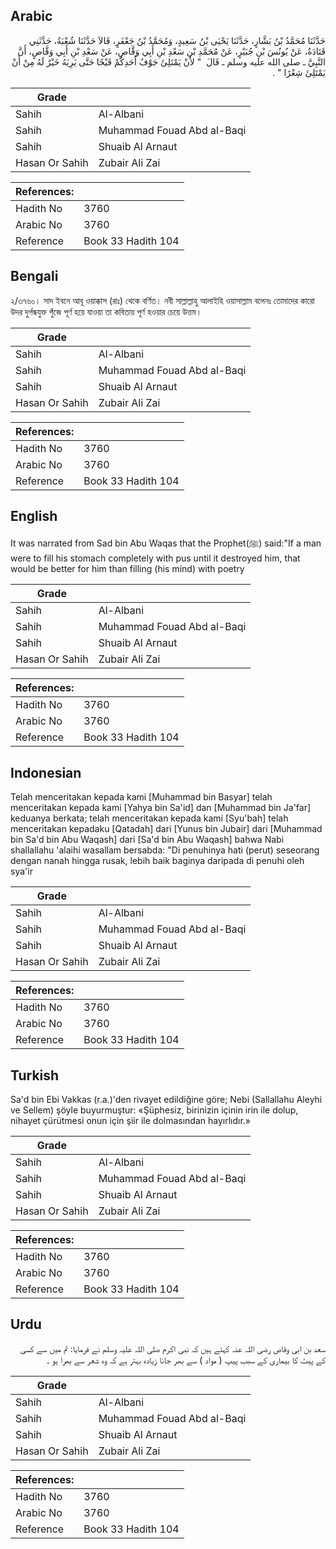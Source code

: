 ## Arabic


<div dir="rtl" lang="ar" style={{fontSize:'larger',backgroundColor:'#f8f9fa',padding:20}}>
حَدَّثَنَا مُحَمَّدُ بْنُ بَشَّارٍ، حَدَّثَنَا يَحْيَى بْنُ سَعِيدٍ، وَمُحَمَّدُ بْنُ جَعْفَرٍ، قَالاَ حَدَّثَنَا شُعْبَةُ، حَدَّثَنِي قَتَادَةُ، عَنْ يُونُسَ بْنِ جُبَيْرٍ، عَنْ مُحَمَّدِ بْنِ سَعْدِ بْنِ أَبِي وَقَّاصٍ، عَنْ سَعْدِ بْنِ أَبِي وَقَّاصٍ، أَنَّ النَّبِيَّ ـ صلى الله عليه وسلم ـ قَالَ ‏ "‏ لأَنْ يَمْتَلِئَ جَوْفُ أَحَدِكُمْ قَيْحًا حَتَّى يَرِيَهُ خَيْرٌ لَهُ مِنْ أَنْ يَمْتَلِئَ شِعْرًا ‏"‏ ‏.‏
</div>
<div style={{backgroundColor:'#f8f9fa',padding:20, marginBottom: 10}}><table> <thead> <tr> <th>Grade</th> <th></th> </tr> </thead> <tbody> <tr><td>Sahih</td><td>Al-Albani</td></tr><tr><td>Sahih</td><td>Muhammad Fouad Abd al-Baqi</td></tr><tr><td>Sahih</td><td>Shuaib Al Arnaut</td></tr><tr><td>Hasan Or Sahih</td><td>Zubair Ali Zai</td></tr></tbody></table><table> <thead> <tr> <th>References:</th> <th></th> </tr> </thead> <tbody><tr><td>Hadith No</td><td>3760</td></tr><tr><td>Arabic No</td><td>3760</td></tr><tr><td>Reference</td><td>Book 33 Hadith 104</td></tr></tbody></table></div>

## Bengali


<div dir="ltr" lang="bn" style={{fontSize:'larger',backgroundColor:'#f8f9fa',padding:20}}>
২/৩৭৬০। সাদ ইবনে আবূ ওয়াক্কাস (রাঃ) থেকে বর্ণিত। নবী সাল্লাল্লাহু আলাইহি ওয়াসাল্লাম বলেনঃ তোমাদের কারো উদর দুর্গন্ধযুক্ত পুঁজে পূর্ণ হয়ে যাওয়া তা কবিতায় পূর্ণ হওয়ার চেয়ে উত্তম।
</div>
<div style={{backgroundColor:'#f8f9fa',padding:20, marginBottom: 10}}><table> <thead> <tr> <th>Grade</th> <th></th> </tr> </thead> <tbody> <tr><td>Sahih</td><td>Al-Albani</td></tr><tr><td>Sahih</td><td>Muhammad Fouad Abd al-Baqi</td></tr><tr><td>Sahih</td><td>Shuaib Al Arnaut</td></tr><tr><td>Hasan Or Sahih</td><td>Zubair Ali Zai</td></tr></tbody></table><table> <thead> <tr> <th>References:</th> <th></th> </tr> </thead> <tbody><tr><td>Hadith No</td><td>3760</td></tr><tr><td>Arabic No</td><td>3760</td></tr><tr><td>Reference</td><td>Book 33 Hadith 104</td></tr></tbody></table></div>

## English


<div dir="ltr" lang="en" style={{fontSize:'larger',backgroundColor:'#f8f9fa',padding:20}}>
It was narrated from Sad bin Abu Waqas that the Prophet(ﷺ) said:"If a man were to fill his stomach completely with pus until it destroyed him, that would be better for him than filling (his mind) with poetry
</div>
<div style={{backgroundColor:'#f8f9fa',padding:20, marginBottom: 10}}><table> <thead> <tr> <th>Grade</th> <th></th> </tr> </thead> <tbody> <tr><td>Sahih</td><td>Al-Albani</td></tr><tr><td>Sahih</td><td>Muhammad Fouad Abd al-Baqi</td></tr><tr><td>Sahih</td><td>Shuaib Al Arnaut</td></tr><tr><td>Hasan Or Sahih</td><td>Zubair Ali Zai</td></tr></tbody></table><table> <thead> <tr> <th>References:</th> <th></th> </tr> </thead> <tbody><tr><td>Hadith No</td><td>3760</td></tr><tr><td>Arabic No</td><td>3760</td></tr><tr><td>Reference</td><td>Book 33 Hadith 104</td></tr></tbody></table></div>

## Indonesian


<div dir="ltr" lang="id" style={{fontSize:'larger',backgroundColor:'#f8f9fa',padding:20}}>
Telah menceritakan kepada kami [Muhammad bin Basyar] telah menceritakan kepada kami [Yahya bin Sa'id] dan [Muhammad bin Ja'far] keduanya berkata; telah menceritakan kepada kami [Syu'bah] telah menceritakan kepadaku [Qatadah] dari [Yunus bin Jubair] dari [Muhammad bin Sa'd bin Abu Waqash] dari [Sa'd bin Abu Waqash] bahwa Nabi shallallahu 'alaihi wasallam bersabda: "Di penuhinya hati (perut) seseorang dengan nanah hingga rusak, lebih baik baginya daripada di penuhi oleh sya'ir
</div>
<div style={{backgroundColor:'#f8f9fa',padding:20, marginBottom: 10}}><table> <thead> <tr> <th>Grade</th> <th></th> </tr> </thead> <tbody> <tr><td>Sahih</td><td>Al-Albani</td></tr><tr><td>Sahih</td><td>Muhammad Fouad Abd al-Baqi</td></tr><tr><td>Sahih</td><td>Shuaib Al Arnaut</td></tr><tr><td>Hasan Or Sahih</td><td>Zubair Ali Zai</td></tr></tbody></table><table> <thead> <tr> <th>References:</th> <th></th> </tr> </thead> <tbody><tr><td>Hadith No</td><td>3760</td></tr><tr><td>Arabic No</td><td>3760</td></tr><tr><td>Reference</td><td>Book 33 Hadith 104</td></tr></tbody></table></div>

## Turkish


<div dir="ltr" lang="tr" style={{fontSize:'larger',backgroundColor:'#f8f9fa',padding:20}}>
Sa'd bin Ebi Vakkas (r.a.)'den rivayet edildiğine göre; Nebi (Sallallahu Aleyhi ve Sellem) şöyle buyurmuştur: «Şüphesiz, birinizin içinin irin ile dolup, nihayet çürütmesi onun için şiir ile dolmasından hayırlıdır.»
</div>
<div style={{backgroundColor:'#f8f9fa',padding:20, marginBottom: 10}}><table> <thead> <tr> <th>Grade</th> <th></th> </tr> </thead> <tbody> <tr><td>Sahih</td><td>Al-Albani</td></tr><tr><td>Sahih</td><td>Muhammad Fouad Abd al-Baqi</td></tr><tr><td>Sahih</td><td>Shuaib Al Arnaut</td></tr><tr><td>Hasan Or Sahih</td><td>Zubair Ali Zai</td></tr></tbody></table><table> <thead> <tr> <th>References:</th> <th></th> </tr> </thead> <tbody><tr><td>Hadith No</td><td>3760</td></tr><tr><td>Arabic No</td><td>3760</td></tr><tr><td>Reference</td><td>Book 33 Hadith 104</td></tr></tbody></table></div>

## Urdu


<div dir="rtl" lang="ur" style={{fontSize:'larger',backgroundColor:'#f8f9fa',padding:20}}>
سعد بن ابی وقاص رضی اللہ عنہ کہتے ہیں کہ نبی اکرم صلی اللہ علیہ وسلم نے فرمایا: تم میں سے کسی کے پیٹ کا بیماری کے سبب پیپ ( مواد ) سے بھر جانا زیادہ بہتر ہے کہ وہ شعر سے بھرا ہو ۔
</div>
<div style={{backgroundColor:'#f8f9fa',padding:20, marginBottom: 10}}><table> <thead> <tr> <th>Grade</th> <th></th> </tr> </thead> <tbody> <tr><td>Sahih</td><td>Al-Albani</td></tr><tr><td>Sahih</td><td>Muhammad Fouad Abd al-Baqi</td></tr><tr><td>Sahih</td><td>Shuaib Al Arnaut</td></tr><tr><td>Hasan Or Sahih</td><td>Zubair Ali Zai</td></tr></tbody></table><table> <thead> <tr> <th>References:</th> <th></th> </tr> </thead> <tbody><tr><td>Hadith No</td><td>3760</td></tr><tr><td>Arabic No</td><td>3760</td></tr><tr><td>Reference</td><td>Book 33 Hadith 104</td></tr></tbody></table></div>